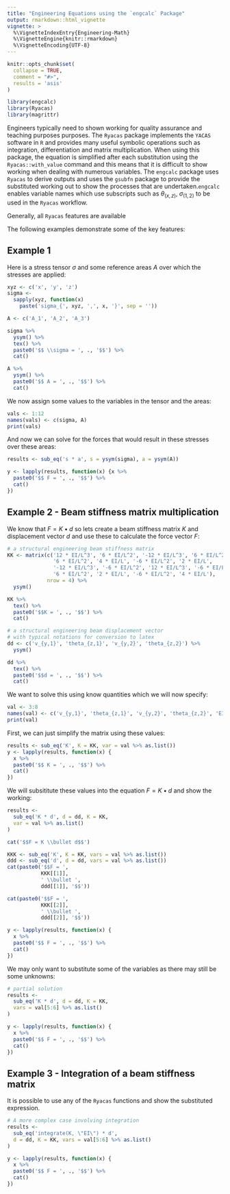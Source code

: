 ```yaml
---
title: "Engineering Equations using the `engcalc` Package"
output: rmarkdown::html_vignette
vignette: >
  %\VignetteIndexEntry{Engineering-Math}
  %\VignetteEngine{knitr::rmarkdown}
  %\VignetteEncoding{UTF-8}
---
```


```r
knitr::opts_chunk$set(
  collapse = TRUE,
  comment = "#>",
  results = 'asis'
)
```

```r
library(engcalc)
library(Ryacas)
library(magrittr)
```


Engineers typically need to shown working for quality assurance and teaching purposes purposes. The `Ryacas` package implements the `YACAS` software in `R` and provides many useful symbolic operations such as integration, differentiation and matrix multiplication. When using this package, the equation is simplified after each substitution using the `Ryacas::with_value` command and this means that it is difficult to show working when dealing with numerous variables.
The `engcalc` package uses `Ryacas` to derive outputs and uses the `gsubfn` package to provide the substituted working out to show the processes that are undertaken.`engcalc` enables variable names which use subscripts such as $\theta_{(x,z)}$, $\sigma_{(1,2)}$ to be used in the `Ryacas` workflow.

Generally, all `Ryacas` features are available


The following examples demonstrate some of the key features:

## Example 1

Here is a stress tensor $\sigma$ and some reference areas $A$ over which the stresses are applied:

```r
xyz <- c('x', 'y', 'z')
sigma <-
  sapply(xyz, function(x)
    paste('sigma_{', xyz, ',', x, '}', sep = ''))

A <- c('A_1', 'A_2', 'A_3')

sigma %>%
  ysym() %>%
  tex() %>%
  paste0('$$ \\sigma = ', ., '$$') %>%
  cat()

A %>%
  ysym() %>%
  paste0('$$ A = ', ., '$$') %>%
  cat()
```

We now assign some values to the variables in the tensor and the areas:


```r
vals <- 1:12
names(vals) <- c(sigma, A)
print(vals)
```

And now we can solve for the forces that would result in these stresses over these areas:

```r
results <- sub_eq('s * a', s = ysym(sigma), a = ysym(A))

y <- lapply(results, function(x) {x %>%
  paste0('$$ F = ', ., '$$') %>%
  cat()
})
```

## Example 2 - Beam stiffness matrix multiplication

We know that $F=K\bullet d$ so lets create a beam stiffness matrix $K$ and displacement vector $d$ and use these to calculate the force vector $F$:

```r
# a structural engineering beam stiffness matrix
KK <- matrix(c('12 * EI/L^3', '6 * EI/L^2', '-12 * EI/L^3', '6 * EI/L^2',
               '6 * EI/L^2', '4 * EI/L', '-6 * EI/L^2', '2 * EI/L',
               '-12 * EI/L^3', '-6 * EI/L^2', '12 * EI/L^3', '-6 * EI/L^2',
               '6 * EI/L^2', '2 * EI/L', '-6 * EI/L^2', '4 * EI/L'),
             nrow = 4) %>% 
  ysym()

KK %>%
  tex() %>%
  paste0('$$K = ', ., '$$') %>%
  cat()

# a structural engineering beam displacement vector
# with typical notations for conversion to latex
dd <- c('v_{y,1}', 'theta_{z,1}', 'v_{y,2}', 'theta_{z,2}') %>%
  ysym()

dd %>%
  tex() %>%
  paste0('$$d = ', ., '$$') %>%
  cat()
```

We want to solve this using know quantities which we will now specify:

```r
val <- 3:8
names(val) <- c('v_{y,1}', 'theta_{z,1}', 'v_{y,2}', 'theta_{z,2}', 'EI', 'L')
print(val)
```

First, we can just simplify the matrix using these values:

```r
results <- sub_eq('K', K = KK, var = val %>% as.list())
y <- lapply(results, function(x) {
  x %>%
  paste0('$$ K = ', ., '$$') %>%
  cat()
})
```

We will subsititute these values into the equation $F = K\bullet d$ and show the working:

```r
results <-
  sub_eq('K * d', d = dd, K = KK,
  var = val %>% as.list()
)

cat('$$F = K \\bullet d$$')

KKK <- sub_eq('K', K = KK, vars = val %>% as.list())
ddd <- sub_eq('d', d = dd, vars = val %>% as.list())
cat(paste0('$$F = ', 
           KKK[[1]], 
           ' \\bullet ', 
           ddd[[1]], '$$'))

cat(paste0('$$F = ', 
           KKK[[2]], 
           ' \\bullet ', 
           ddd[[2]], '$$'))

y <- lapply(results, function(x) {
  x %>%
  paste0('$$ F = ', ., '$$') %>%
  cat()
})
```

We may only want to substitute some of the variables as there may still be some unknowns:

```r
# partial solution
results <-
  sub_eq('K * d', d = dd, K = KK,
  vars = val[5:6] %>% as.list()
)

y <- lapply(results, function(x) {
  x %>%
  paste0('$$ F = ', ., '$$') %>%
  cat()
})
```

## Example 3 - Integration of a beam stiffness matrix

It is possible to use any of the `Ryacas` functions and show the substituted expression.

```r
# A more complex case involving integration
results <-
  sub_eq('integrate(K, \"EI\") * d',
  d = dd, K = KK, vars = val[5:6] %>% as.list()
)

y <- lapply(results, function(x) {
  x %>%
  paste0('$$ F = ', ., '$$') %>%
  cat()
})
```

